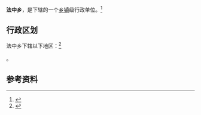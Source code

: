 {{中国乡级行政区|14/04/31/201/000}}

'''法中乡'''，是{{PRC admin/fullname|14/04/31/201/000|3}}下辖的一个[[乡镇|乡镇]]级行政单位。<ref>{{PRC admin/ref sgc|{{PRC admin/parent|14/04/31/201/000}}}}</ref>

== 行政区划 ==

法中乡下辖以下地区：<ref>{{PRC admin/ref sgc|14/04/31/201/000}}</ref>

{{PRC admin/children|14/04/31/201/000}}。

== 参考资料 ==

{{reflist}}

{{行政区划小作品}}
{{PRC admin/navcat|14/04/31/201/000}}